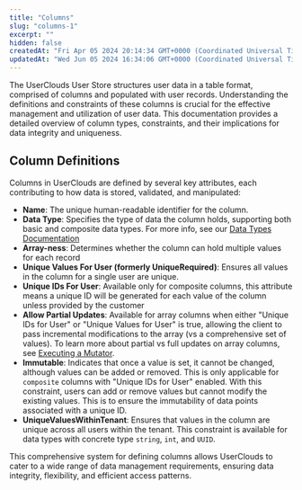 ```yaml
---
title: "Columns"
slug: "columns-1"
excerpt: ""
hidden: false
createdAt: "Fri Apr 05 2024 20:14:34 GMT+0000 (Coordinated Universal Time)"
updatedAt: "Wed Jun 05 2024 16:34:06 GMT+0000 (Coordinated Universal Time)"
---
```

The UserClouds User Store structures user data in a table format, comprised of columns and populated with user records. Understanding the definitions and constraints of these columns is crucial for the effective management and utilization of user data. This documentation provides a detailed overview of column types, constraints, and their implications for data integrity and uniqueness.  

## Column Definitions

Columns in UserClouds are defined by several key attributes, each contributing to how data is stored, validated, and manipulated:

- **Name**: The unique human-readable identifier for the column.
- **Data Type**: Specifies the type of data the column holds, supporting both basic and composite data types. For more info, see our [Data Types Documentation](/docs/data-types-1)
- **Array-ness**: Determines whether the column can hold multiple values for each record
- **Unique Values For User (formerly UniqueRequired)**: Ensures all values in the column for a single user are unique.
- **Unique IDs For User**: Available only for composite columns, this attribute means a unique ID will be generated for each value of the column unless provided by the customer
- **Allow Partial Updates**: Available for array columns when either "Unique IDs for User" or "Unique Values for User" is true, allowing the client to pass incremental modifications to the array (vs a comprehensive set of values). To learn more about partial vs full updates on array columns, see [Executing a Mutator](/docs/execute-a-mutator).
- **Immutable**: Indicates that once a value is set, it cannot be changed, although values can be added or removed. This is only applicable for `composite` columns with "Unique IDs for User" enabled. With this constraint, users can add or remove values but cannot modify the existing values. This is to ensure the immutability of data points associated with a unique ID.
- **UniqueValuesWithinTenant**: Ensures that values in the column are unique across all users within the tenant. This constraint is available for data types with concrete type `string`, `int`, and `UUID`.

This comprehensive system for defining columns allows UserClouds to cater to a wide range of data management requirements, ensuring data integrity, flexibility, and efficient access patterns.
